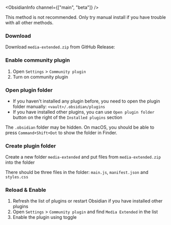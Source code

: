 
<ObsidianInfo channel={["main", "beta"]} />

<Callout type="warning">
  This method is not recommended. Only try manual install if you have trouble
  with all other methods.
</Callout>

<Steps>

### Download

Download `media-extended.zip` from GitHub Release: <ReleaseLink />

### Enable community plugin

1. Open `Settings` > `Community plugin`
2. Turn on community plugin

### Open plugin folder

- If you haven't installed any plugin before, you need to open the plugin folder manually: `<vault>/.obsidian/plugins`
- If you have installed other plugins, you can use `Open plugin folder` button on the right of the `Installed plugins` section

<Callout>

The `.obsidian` folder may be hidden. On macOS, you should be able to press `Command+Shift+Dot` to show the folder in Finder.

</Callout>

### Create plugin folder

Create a new folder `media-extended` and put files from `media-extended.zip` into the folder

There should be three files in the folder: `main.js`, `manifest.json` and `styles.css`

### Reload & Enable

1. Refresh the list of plugins or restart Obsidian if you have installed other plugins
2. Open `Settings` > `Community plugin` and find `Media Extended` in the list
3. Enable the plugin using toggle

</Steps>
